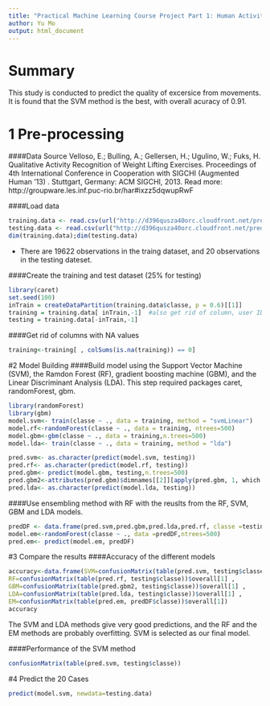 ---
title: "Practical Machine Learning Course Project Part 1: Human Activity Recognition"
author: Yu Mo
output: html_document
---

# Summary
This study is conducted to predict the quality of excersice from movements. It is found that the SVM method is the best, with overall acuracy of 0.91.   

# 1 Pre-processing
####Data Source 
Velloso, E.; Bulling, A.; Gellersen, H.; Ugulino, W.; Fuks, H. Qualitative Activity Recognition of Weight Lifting Exercises. Proceedings of 4th International Conference in Cooperation with SIGCHI (Augmented Human '13) . Stuttgart, Germany: ACM SIGCHI, 2013. Read more: http://groupware.les.inf.puc-rio.br/har#ixzz5dqwupRwF

####Load data
```{r echo=TRUE, cache=TRUE}
training.data <- read.csv(url("http://d396qusza40orc.cloudfront.net/predmachlearn/pml-training.csv"), na.strings=c("NA","#DIV/0!",""))
testing.data <- read.csv(url("http://d396qusza40orc.cloudfront.net/predmachlearn/pml-testing.csv"), na.strings=c("NA","#DIV/0!",""))
dim(training.data);dim(testing.data)
```
* There are 19622 observations in the traing dataset, and 20 observations in the testing dateset. 

####Create the training and test dataset (25% for testing)
```{r echo=TRUE, message=FALSE, warning=FALSE, cache=TRUE}
library(caret)
set.seed(100)
inTrain = createDataPartition(training.data$classe, p = 0.6)[[1]]
training = training.data[ inTrain,-1]  #also get rid of column, user ID
testing = training.data[-inTrain,-1]
```
####Get rid of columns with NA values 
```{r echo=TRUE, cache=TRUE}
training<-training[ , colSums(is.na(training)) == 0]
```

#2 Model Building 
####Build model using the Support Vector Machine (SVM), the Ramdon Forest (RF), gradient boosting machine (GBM), and the Linear Discriminant Analysis (LDA). This step required packages caret, randomForest, gbm. 
```{r echo=TRUE, results='hide', message=FALSE, warning=FALSE, error=FALSE,tidy=TRUE, cache=TRUE}
library(randomForest)
library(gbm)
model.svm<- train(classe ~ ., data = training, method = "svmLinear")
model.rf<-randomForest(classe ~ ., data = training, ntrees=500)
model.gbm<-gbm(classe ~ ., data = training,n.trees=500)
model.lda<- train(classe ~ ., data = training, method = "lda")

pred.svm<- as.character(predict(model.svm, testing))
pred.rf<- as.character(predict(model.rf, testing))
pred.gbm<- predict(model.gbm, testing,n.trees=500)
pred.gbm2<-attributes(pred.gbm)$dimnames[[2]][apply(pred.gbm, 1, which.max)]
pred.lda<- as.character(predict(model.lda, testing))
```
####Use ensembling method with RF with the reuslts from the RF, SVM, GBM and LDA models. 
```{r echo=TRUE, cache=TRUE}
predDF <- data.frame(pred.svm,pred.gbm,pred.lda,pred.rf, classe =testing$classe)
model.em<-randomForest(classe ~ ., data =predDF,ntrees=500)
pred.em<- predict(model.em, predDF)
```

#3 Compare the results
####Accuracy of the different models
```{r echo=TRUE, cache=TRUE}
accuracy<-data.frame(SVM=confusionMatrix(table(pred.svm, testing$classe))$overall[1],
RF=confusionMatrix(table(pred.rf, testing$classe))$overall[1] ,  
GBM=confusionMatrix(table(pred.gbm2, testing$classe))$overall[1] , 
LDA=confusionMatrix(table(pred.lda, testing$classe))$overall[1] , 
EM=confusionMatrix(table(pred.em, predDF$classe))$overall[1])
accuracy
```

The SVM and LDA methods give very good predictions, and the RF and the EM methods are probably overfitting. SVM is selected as our final model. 

####Performance of the SVM method   
```{r echo=TRUE, cache=TRUE}
confusionMatrix(table(pred.svm, testing$classe))
```

#4 Predict the 20 Cases
```{r echo=TRUE, cache=TRUE}
predict(model.svm, newdata=testing.data)
```

